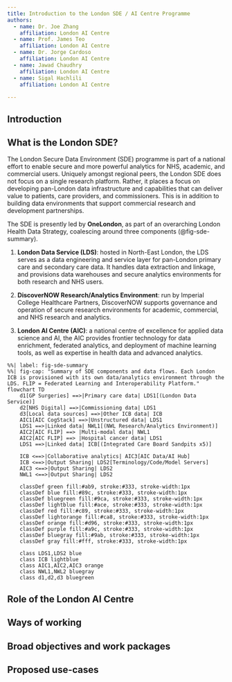 ```yaml
---
title: Introduction to the London SDE / AI Centre Programme
authors:
  - name: Dr. Joe Zhang
    affiliation: London AI Centre
  - name: Prof. James Teo
    affiliation: London AI Centre
  - name: Dr. Jorge Cardoso
    affiliation: London AI Centre
  - name: Jawad Chaudhry
    affiliation: London AI Centre
  - name: Sigal Hachlili
    affiliation: London AI Centre
        
---
```


## Introduction

## What is the London SDE?

The London Secure Data Environment (SDE) programme is part of a national effort to enable secure and more powerful analytics for NHS, academic, and commercial users. Uniquely amongst regional peers, the London SDE does not focus on a single research platform. Rather, it places a focus on developing pan-London data infrastructure and capabilities that can deliver value to patients, care providers, and commissioners. This is in addition to building data environments that support commercial research and development partnerships.

The SDE is presently led by **OneLondon**, as part of an overarching London Health Data Strategy, coalescing around three components (@fig-sde-summary).

(1) **London Data Service (LDS)**: hosted in North-East London, the LDS serves as a data engineering and service layer for pan-London primary care and secondary care data. It handles data extraction and linkage, and provisions data warehouses and secure analytics environments for both research and NHS users.

(2) **DiscoverNOW Research/Analytics Environment**: run by Imperial College Healthcare Partners, DiscoverNOW supports governance and operation of secure research environments for academic, commercial, and NHS research and analytics.

(3) **London AI Centre (AIC)**: a national centre of excellence for applied data science and AI, the AIC provides frontier technology for data enrichment, federated analytics, and deployment of machine learning tools, as well as expertise in health data and advanced analytics.


```mermaid
%%| label: fig-sde-summary
%%| fig-cap: "Summary of SDE components and data flows. Each London ICB is provisioned with its own data/analytics environment through the LDS. FLIP = Federated Learning and Interoperability Platform."
flowchart TD
    d1[GP Surgeries] ==>|Primary care data| LDS1[(London Data Service)]
    d2[NHS Digital] ==>|Commissioning data| LDS1
    d3[Local data sources] ==>|Other ICB data| ICB
    AIC1[AIC CogStack] ==>|Unstructured data| LDS1
    LDS1 ==>|Linked data| NWL1[(NWL Research/Analytics Environment)]
    AIC2[AIC FLIP] ==> |Multi-modal data| NWL1
    AIC2[AIC FLIP] ==> |Hospital cancer data| LDS1
    LDS1 ==>|Linked data| ICB[(Integrated Care Board Sandpits x5)]

    ICB <==>|Collaborative analytics| AIC3[AIC Data/AI Hub]
    ICB <==>|Output Sharing| LDS2[Terminology/Code/Model Servers]
    AIC3 <==>|Output Sharing| LDS2
    NWL1 <==>|Output Sharing| LDS2

    classDef green fill:#ab9, stroke:#333, stroke-width:1px
    classDef blue fill:#89c, stroke:#333, stroke-width:1px
    classDef bluegreen fill:#9ca, stroke:#333, stroke-width:1px
    classDef lightblue fill:#ace, stroke:#333, stroke-width:1px
    classDef red fill:#c89, stroke:#333, stroke-width:1px
    classDef lightorange fill:#ca8, stroke:#333, stroke-width:1px
    classDef orange fill:#d96, stroke:#333, stroke-width:1px
    classDef purple fill:#a9c, stroke:#333, stroke-width:1px
    classDef bluegray fill:#9ab, stroke:#333, stroke-width:1px
    classDef gray fill:#fff, stroke:#333, stroke-width:1px

    class LDS1,LDS2 blue
    class ICB lightblue
    class AIC1,AIC2,AIC3 orange
    class NWL1,NWL2 bluegray
    class d1,d2,d3 bluegreen
```


## Role of the London AI Centre



## Ways of working



## Broad objectives and work packages



## Proposed use-cases 